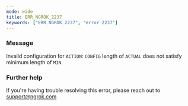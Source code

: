 ```yaml
---
mode: wide
title: ERR_NGROK_2237
keywords: ["ERR_NGROK_2237", "error 2237"]
---
```



### Message

Invalid configuration for `ACTION`: `CONFIG` length of `ACTUAL` does not satisfy minimum length of `MIN`.

<ErrorDetails />

### Further help

If you're having trouble resolving this error, please reach out to [support@ngrok.com](mailto:support@ngrok.com?subject=Help%20with%20ERR_NGROK_2237)

